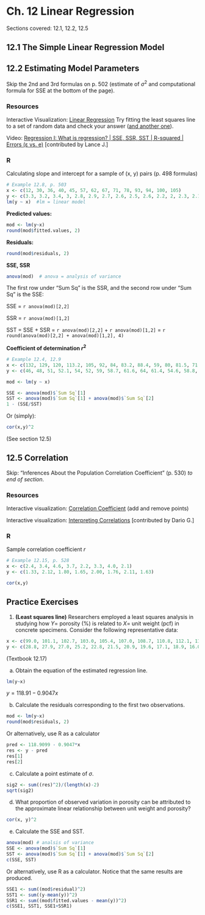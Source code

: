 # Ch. 12 Linear Regression {-}

Sections covered: 12.1, 12.2, 12.5

## 12.1 The Simple Linear Regression Model {-}

## 12.2 Estimating Model Parameters {-}

Skip the 2nd and 3rd formulas on p. 502 (estimate of $\sigma^2$ and computational formula for SSE at the bottom of the page).

### Resources {-}

Interactive Visualization: [Linear Regression](https://jtr13.github.io/D3/BestFittingLine.html) Try fitting the least squares line to a set of random data and check your answer ([and another one](https://www.geogebra.org/m/xC6zq7Zv)).


Video: [Regression I: What is regression? | SSE, SSR, SST | R-squared | Errors (ε vs. e)](https://www.youtube.com/watch?v=aq8VU5KLmkY) [contributed by Lance J.]

### R {-}

Calculating slope and intercept for a sample of (x, y) pairs (p. 498 formulas)

```r
# Example 12.8, p. 503
x <- c(12, 30, 36, 40, 45, 57, 62, 67, 71, 78, 93, 94, 100, 105)
y <- c(3.3, 3.2, 3.4, 3, 2.8, 2.9, 2.7, 2.6, 2.5, 2.6, 2.2, 2, 2.3, 2.1)
lm(y ~ x)  #lm = linear model
```

**Predicted values:**

```r
mod <- lm(y~x)
round(mod$fitted.values, 2)
```

**Residuals:**

```r
round(mod$residuals, 2)
```

**SSE, SSR**

```r
anova(mod)  # anova = analysis of variance
```
The first row under "Sum Sq" is the SSR, and the second row under "Sum Sq" is the SSE:

SSE = `r anova(mod)[2,2]`

SSR = `r anova(mod)[1,2]`

SST = SSE + SSR = `r anova(mod)[2,2]` + 
`r anova(mod)[1,2]` = `r round(anova(mod)[2,2] + anova(mod)[1,2], 4)`

**Coefficient of determination $r^2$**

```r
# Example 12.4, 12.9
x <- c(132, 129, 120, 113.2, 105, 92, 84, 83.2, 88.4, 59, 80, 81.5, 71, 69.2)
y <- c(46, 48, 51, 52.1, 54, 52, 59, 58.7, 61.6, 64, 61.4, 54.6, 58.8, 58)

mod <- lm(y ~ x)

SSE <- anova(mod)$`Sum Sq`[1]
SST <- anova(mod)$`Sum Sq`[1] + anova(mod)$`Sum Sq`[2]
1 - (SSE/SST)
```

Or (simply):
```r
cor(x,y)^2
```

(See section 12.5)


## 12.5 Correlation {-}

Skip: "Inferences About the Population Correlation Coefficient" (p. 530) *to end of section*.

### Resources {-}

Interactive visualization: [Correlation Coefficient](https://jtr13.github.io/D3/CorrelationCoefficient.html) (add and remove points)

Interactive visualization: [Interpreting Correlations](https://rpsychologist.com/d3/correlation/) [contributed by Dario G.]


### R {-}

Sample correlation coefficient $r$

```r
# Example 12.15, p. 528
x <- c(2.4, 3.4, 4.6, 3.7, 2.2, 3.3, 4.0, 2.1)
y <- c(1.33, 2.12, 1.80, 1.65, 2.00, 1.76, 2.11, 1.63)

cor(x,y)
```


## Practice Exercises {-}
1. **(Least squares line)** Researchers employed a least squares analysis in studying how $Y=$ porosity (%) is related to $X=$ unit weight (pcf) in concrete specimens. Consider the following representative data:


```r
x <- c(99.0, 101.1, 102.7, 103.0, 105.4, 107.0, 108.7, 110.8, 112.1, 112.4, 113.6, 113.8, 115.1, 115.4, 120.0)
y <- c(28.8, 27.9, 27.0, 25.2, 22.8, 21.5, 20.9, 19.6, 17.1, 18.9, 16.0, 16.7, 13.0, 13.6, 10.8)
```
(Textbook 12.17)

a. Obtain the equation of the estimated regression line. 

```r
lm(y~x)
```
$y = 118.91 - 0.9047x$  

b. Calculate the residuals corresponding to the first two observations.


```r
mod <- lm(y~x)
round(mod$residuals, 2)
```

Or alternatively, use R as a calculator
```r
pred <- 118.9099 - 0.9047*x
res <- y - pred
res[1]
res[2]
```

c. Calculate a point estimate of $\sigma$.

```r
sig2 <- sum((res)^2)/(length(x)-2)
sqrt(sig2)
```

d. What proportion of observed variation in porosity can be attributed to the approximate linear relationship between unit weight and porosity? 

```r
cor(x, y)^2
```

e. Calculate the SSE and SST.

```r
anova(mod) # analsis of variance
SSE <- anova(mod)$`Sum Sq`[1]
SST <- anova(mod)$`Sum Sq`[1] + anova(mod)$`Sum Sq`[2]
c(SSE, SST)
```

Or alternatively, use R as a calculator. Notice that the same results are produced.
```r
SSE1 <- sum((mod$residual)^2)
SST1 <- sum((y-mean(y))^2)
SSR1 <- sum((mod$fitted.values - mean(y))^2)
c(SSE1, SST1, SSE1+SSR1)
```



